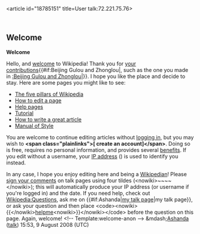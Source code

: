 <article id="18785151" title=User talk:72.221.75.76>
	<talkpage id="18785151" title="User talk:72.221.75.76">
== Welcome ==
'''Welcome'''

Hello, and [[Wikipedia:Introduction|welcome]] to Wikipedia! Thank you for [[Special:Contributions/{{BASEPAGENAME}}|your contributions]]{{#if:Beijing Gulou and Zhonglou|, such as the one you made in [[:Beijing Gulou and Zhonglou]]|}}. I hope you like the place and decide to stay. Here are some pages you might like to see:

* [[Wikipedia:Five pillars|The five pillars of Wikipedia]]
* [[Wikipedia:How to edit a page|How to edit a page]]
* [[Help:Contents|Help pages]]
* [[Wikipedia:Tutorial|Tutorial]]
* [[Wikipedia:How to write a great article|How to write a great article]]
* [[Wikipedia:Manual of Style|Manual of Style]]

You are welcome to continue editing articles without [[Special:Userlogin|logging in]], but you may wish to '''&lt;span class=&quot;plainlinks&quot;&gt;[{{fullurl:Special:Userlogin|type=signup}} create an account]&lt;/span&gt;'''. Doing so is free, requires no personal information, and provides several [[Wikipedia:Why create an account?|benefits]]. If you edit without a username, your [[IP address]] ({{BASEPAGENAME}}) is used to identify you instead.

In any case, I hope you enjoy editing here and being a [[Wikipedia:Wikipedians|Wikipedian]]! Please [[Wikipedia:Signatures|sign your comments]] on talk pages using four tildes (&lt;nowiki&gt;~~~~&lt;/nowiki&gt;); this will automatically produce your IP address (or username if you're logged in) and the date. If you need help, check out [[Wikipedia:Questions]], ask me on {{#if:Ashanda|[[user talk:Ashanda|my talk page]]|my talk page}}, or ask your question and then place &lt;code&gt;&lt;nowiki&gt;{{&lt;/nowiki&gt;[[:Category:Wikipedians looking for help|helpme]]&lt;nowiki&gt;}}&lt;/nowiki&gt;&lt;/code&gt; before the question on this page. Again, welcome! &lt;!-- Template:welcome-anon --&gt; 
&amp;mdash;[[User:Ashanda|Ashanda]] ([[User talk:Ashanda|talk]]) 15:53, 9 August 2008 (UTC)
	</talkpage>
</article>
